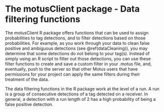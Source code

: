 # The motusClient package - Data filtering functions {#appendixD}

The motusClient R package offers functions that can be used to assign probabilities to tag detections, and to filter detections based on those probabilities. For example, as you work through your data to clean false positive and ambiguous detections (see \@ref(dataCleaning)), you may determine that some detections do not belong to your tag(s). Instead of simply using an R script to filter out those detections, you can use these filter functions to create and save a custom filter in your .motus file, and, eventually, push to the server so that other Motus users that have permissions for your project can apply the same filters during their treatment of the data.

The data filtering functions in the R package work at the level of a run. A run is a group of consecutive detections of a tag detected on a receiver. In general, a detection with a run length of 2 has a high probability of being a false positive detection. 